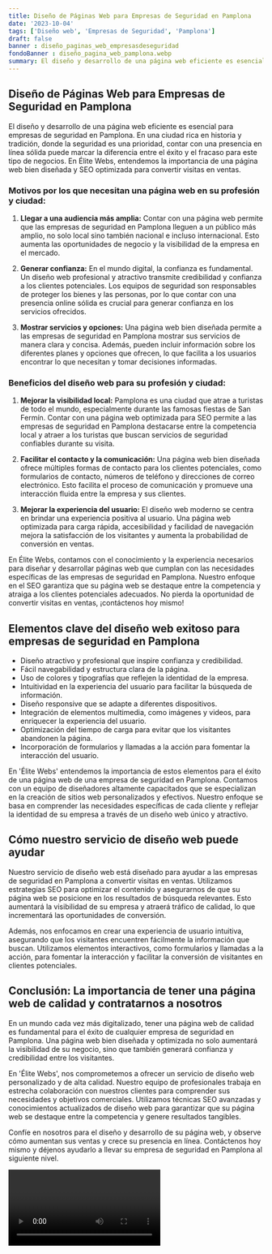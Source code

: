 ```yaml
---
title: Diseño de Páginas Web para Empresas de Seguridad en Pamplona
date: '2023-10-04'
tags: ['Diseño web', 'Empresas de Seguridad', 'Pamplona']
draft: false
banner : diseño_paginas_web_empresasdeseguridad
fondoBanner : diseño_pagina_web_pamplona.webp
summary: El diseño y desarrollo de una página web eficiente es esencial para empresas de seguridad en Pamplona. En una ciudad rica en historia y tradición, donde la seguridad es una prioridad, contar con una presencia en línea sólida puede marcar la diferencia entre el éxito y el fracaso para este tipo de negocios. En Élite Webs, entendemos la importancia de una página web bien diseñada y SEO optimizada para convertir visitas en ventas.
---
```


## **Diseño de Páginas Web para Empresas de Seguridad en Pamplona**

El diseño y desarrollo de una página web eficiente es esencial para empresas de seguridad en Pamplona. En una ciudad rica en historia y tradición, donde la seguridad es una prioridad, contar con una presencia en línea sólida puede marcar la diferencia entre el éxito y el fracaso para este tipo de negocios. En Élite Webs, entendemos la importancia de una página web bien diseñada y SEO optimizada para convertir visitas en ventas.

### Motivos por los que necesitan una página web en su profesión y ciudad:

1. **Llegar a una audiencia más amplia:** Contar con una página web permite que las empresas de seguridad en Pamplona lleguen a un público más amplio, no solo local sino también nacional e incluso internacional. Esto aumenta las oportunidades de negocio y la visibilidad de la empresa en el mercado.

2. **Generar confianza:** En el mundo digital, la confianza es fundamental. Un diseño web profesional y atractivo transmite credibilidad y confianza a los clientes potenciales. Los equipos de seguridad son responsables de proteger los bienes y las personas, por lo que contar con una presencia online sólida es crucial para generar confianza en los servicios ofrecidos.

3. **Mostrar servicios y opciones:** Una página web bien diseñada permite a las empresas de seguridad en Pamplona mostrar sus servicios de manera clara y concisa. Además, pueden incluir información sobre los diferentes planes y opciones que ofrecen, lo que facilita a los usuarios encontrar lo que necesitan y tomar decisiones informadas.

### Beneficios del diseño web para su profesión y ciudad:

1. **Mejorar la visibilidad local:** Pamplona es una ciudad que atrae a turistas de todo el mundo, especialmente durante las famosas fiestas de San Fermín. Contar con una página web optimizada para SEO permite a las empresas de seguridad en Pamplona destacarse entre la competencia local y atraer a los turistas que buscan servicios de seguridad confiables durante su visita.

2. **Facilitar el contacto y la comunicación:** Una página web bien diseñada ofrece múltiples formas de contacto para los clientes potenciales, como formularios de contacto, números de teléfono y direcciones de correo electrónico. Esto facilita el proceso de comunicación y promueve una interacción fluida entre la empresa y sus clientes.

3. **Mejorar la experiencia del usuario:** El diseño web moderno se centra en brindar una experiencia positiva al usuario. Una página web optimizada para carga rápida, accesibilidad y facilidad de navegación mejora la satisfacción de los visitantes y aumenta la probabilidad de conversión en ventas.

En Élite Webs, contamos con el conocimiento y la experiencia necesarios para diseñar y desarrollar páginas web que cumplan con las necesidades específicas de las empresas de seguridad en Pamplona. Nuestro enfoque en el SEO garantiza que su página web se destaque entre la competencia y atraiga a los clientes potenciales adecuados. No pierda la oportunidad de convertir visitas en ventas, ¡contáctenos hoy mismo!

<GifSeo />

<Cta />

## Elementos clave del diseño web exitoso para empresas de seguridad en Pamplona
- Diseño atractivo y profesional que inspire confianza y credibilidad.
- Fácil navegabilidad y estructura clara de la página.
- Uso de colores y tipografías que reflejen la identidad de la empresa.
- Intuitividad en la experiencia del usuario para facilitar la búsqueda de información.
- Diseño responsive que se adapte a diferentes dispositivos.
- Integración de elementos multimedia, como imágenes y videos, para enriquecer la experiencia del usuario.
- Optimización del tiempo de carga para evitar que los visitantes abandonen la página.
- Incorporación de formularios y llamadas a la acción para fomentar la interacción del usuario.

En 'Élite Webs' entendemos la importancia de estos elementos para el éxito de una página web de una empresa de seguridad en Pamplona. Contamos con un equipo de diseñadores altamente capacitados que se especializan en la creación de sitios web personalizados y efectivos. Nuestro enfoque se basa en comprender las necesidades específicas de cada cliente y reflejar la identidad de su empresa a través de un diseño web único y atractivo.

## Cómo nuestro servicio de diseño web puede ayudar
Nuestro servicio de diseño web está diseñado para ayudar a las empresas de seguridad en Pamplona a convertir visitas en ventas. Utilizamos estrategias SEO para optimizar el contenido y asegurarnos de que su página web se posicione en los resultados de búsqueda relevantes. Esto aumentará la visibilidad de su empresa y atraerá tráfico de calidad, lo que incrementará las oportunidades de conversión.

Además, nos enfocamos en crear una experiencia de usuario intuitiva, asegurando que los visitantes encuentren fácilmente la información que buscan. Utilizamos elementos interactivos, como formularios y llamadas a la acción, para fomentar la interacción y facilitar la conversión de visitantes en clientes potenciales.

## Conclusión: La importancia de tener una página web de calidad y contratarnos a nosotros
En un mundo cada vez más digitalizado, tener una página web de calidad es fundamental para el éxito de cualquier empresa de seguridad en Pamplona. Una página web bien diseñada y optimizada no solo aumentará la visibilidad de su negocio, sino que también generará confianza y credibilidad entre los visitantes.

En 'Élite Webs', nos comprometemos a ofrecer un servicio de diseño web personalizado y de alta calidad. Nuestro equipo de profesionales trabaja en estrecha colaboración con nuestros clientes para comprender sus necesidades y objetivos comerciales. Utilizamos técnicas SEO avanzadas y conocimientos actualizados de diseño web para garantizar que su página web se destaque entre la competencia y genere resultados tangibles.

Confíe en nosotros para el diseño y desarrollo de su página web, y observe cómo aumentan sus ventas y crece su presencia en línea. Contáctenos hoy mismo y déjenos ayudarlo a llevar su empresa de seguridad en Pamplona al siguiente nivel.

<Video />

<CtaBot job='Empresas de Seguridad' city='Pamplona'/>

<Gmaps query='Pamplona+españa+maps' />